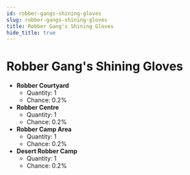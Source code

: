---
id: robber-gangs-shining-gloves
slug: robber-gangs-shining-gloves
title: Robber Gang's Shining Gloves
hide_title: true
---


# <ItemIcon iconId="61"/> Robber Gang's Shining Gloves
- **Robber Courtyard**
	- Quantity: 1
	- Chance: 0.2%
- **Robber Centre**
	- Quantity: 1
	- Chance: 0.2%
- **Robber Camp Area**
	- Quantity: 1
	- Chance: 0.2%
- **Desert Robber Camp**
	- Quantity: 1
	- Chance: 0.2%

